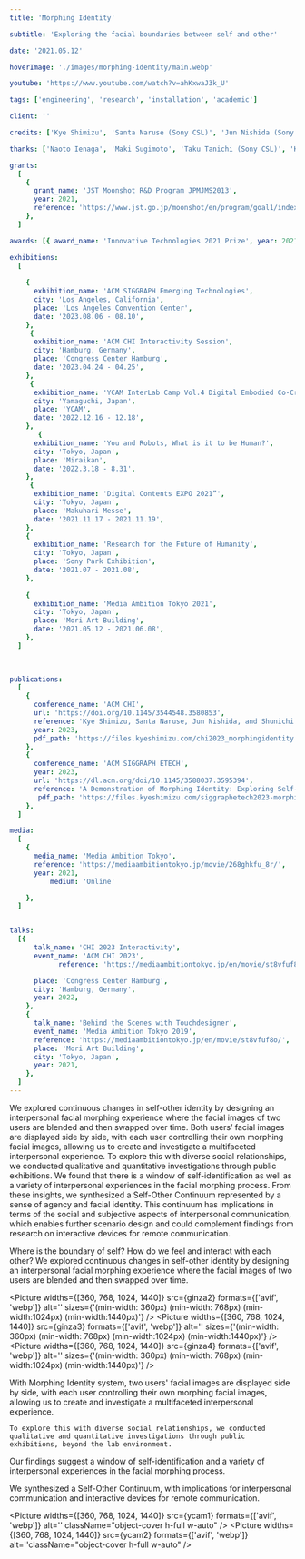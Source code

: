 ```yaml
---
title: 'Morphing Identity'

subtitle: 'Exploring the facial boundaries between self and other'

date: '2021.05.12'

hoverImage: './images/morphing-identity/main.webp'

youtube: 'https://www.youtube.com/watch?v=ahKxwaJ3k_U'

tags: ['engineering', 'research', 'installation', 'academic']

client: ''

credits: ['Kye Shimizu', 'Santa Naruse (Sony CSL)', 'Jun Nishida (Sony CSL / University of Maryland)', 'Shunichi Kasahara (Sony CSL)']

thanks: ['Naoto Ienaga', 'Maki Sugimoto', 'Taku Tanichi (Sony CSL)', 'Kazuma Takada (Sony CSL / OIST)']

grants:
  [
    {
      grant_name: 'JST Moonshot R&D Program JPMJMS2013',
      year: 2021,
      reference: 'https://www.jst.go.jp/moonshot/en/program/goal1/index.html',
    },
  ]

awards: [{ award_name: 'Innovative Technologies 2021 Prize', year: 2021 }]

exhibitions:
  [
      
    {
      exhibition_name: 'ACM SIGGRAPH Emerging Technologies',
      city: 'Los Angeles, California',
      place: 'Los Angeles Convention Center',
      date: '2023.08.06 - 08.10',
    },
     {
      exhibition_name: 'ACM CHI Interactivity Session',
      city: 'Hamburg, Germany',
      place: 'Congress Center Hamburg',
      date: '2023.04.24 - 04.25',
    },
     {
      exhibition_name: 'YCAM InterLab Camp Vol.4 Digital Embodied Co-Creations',
      city: 'Yamaguchi, Japan',
      place: 'YCAM',
      date: '2022.12.16 - 12.18',
    },
       {
      exhibition_name: 'You and Robots, What is it to be Human?',
      city: 'Tokyo, Japan',
      place: 'Miraikan',
      date: '2022.3.18 - 8.31',
    },
     {
      exhibition_name: 'Digital Contents EXPO 2021”',
      city: 'Tokyo, Japan',
      place: 'Makuhari Messe',
      date: '2021.11.17 - 2021.11.19',
    },
    {
      exhibition_name: 'Research for the Future of Humanity',
      city: 'Tokyo, Japan',
      place: 'Sony Park Exhibition',
      date: '2021.07 - 2021.08',
    },
 
    {
      exhibition_name: 'Media Ambition Tokyo 2021',
      city: 'Tokyo, Japan',
      place: 'Mori Art Building',
      date: '2021.05.12 - 2021.06.08',
    },
  ]
 
   

publications:
  [
    {
      conference_name: 'ACM CHI',
      url: 'https://doi.org/10.1145/3544548.3580853',
      reference: 'Kye Shimizu, Santa Naruse, Jun Nishida, and Shunichi Kasahara. 2023. Morphing Identity: Exploring Self-Other Identity Continuum through Interpersonal Facial Morphing Experience. In Proceedings of the 2023 CHI Conference on Human Factors in Computing Systems (CHI ’23), April 23– 28, 2023, Hamburg, Germany. ACM, New York, NY, USA, 15 pages. https://doi.org/10.1145/3544548.3580853',
      year: 2023,
      pdf_path: 'https://files.kyeshimizu.com/chi2023_morphingidentity.pdf'
    },
    {
      conference_name: 'ACM SIGGRAPH ETECH',
      year: 2023,
      url: 'https://dl.acm.org/doi/10.1145/3588037.3595394',
      reference: 'A Demonstration of Morphing Identity: Exploring Self-Other Identity Continuum through Interpersonal Facial Morphing Kye Shimizu, Santa Naruse, Jun Nishida, and Shunichi Kasahara. 2023. ACM SIGGRAPH 2023 Emerging Technologies. https://dl.acm.org/doi/10.1145/3588037.3595394',
       pdf_path: 'https://files.kyeshimizu.com/siggraphetech2023-morphing-identity.pdf'
    },
  ]

media:
  [
    {
      media_name: 'Media Ambition Tokyo',
      reference: 'https://mediaambitiontokyo.jp/movie/268ghkfu_8r/',
      year: 2021,
          medium: 'Online'

    },
  ]


talks:
  [{
      talk_name: 'CHI 2023 Interactivity',
      event_name: 'ACM CHI 2023',
            reference: 'https://mediaambitiontokyo.jp/en/movie/st8vfuf8o/',

      place: 'Congress Center Hamburg',
      city: 'Hamburg, Germany',
      year: 2022,
    },
    {
      talk_name: 'Behind the Scenes with Touchdesigner',
      event_name: 'Media Ambition Tokyo 2019',
      reference: 'https://mediaambitiontokyo.jp/en/movie/st8vfuf8o/',
      place: 'Mori Art Building',
      city: 'Tokyo, Japan',
      year: 2021,
    },
  ]
---
```



<TextSection>
  <p>
    We explored continuous changes in self-other identity by designing an interpersonal facial
    morphing experience where the facial images of two users are blended and then swapped over time.
    Both users’ facial images are displayed side by side, with each user controlling their own
    morphing facial images, allowing us to create and investigate a multifaceted interpersonal
    experience. To explore this with diverse social relationships, we conducted qualitative and
    quantitative investigations through public exhibitions. We found that there is a window of
    self-identification as well as a variety of interpersonal experiences in the facial morphing
    process. From these insights, we synthesized a Self-Other Continuum represented by a sense of
    agency and facial identity. This continuum has implications in terms of the social and
    subjective aspects of interpersonal communication, which enables further scenario design and
    could complement findings from research on interactive devices for remote communication.
  </p>
</TextSection>
<Spacer size={16} />

<TextSection>
  <p>
    Where is the boundary of self? How do we feel and interact with each other? We explored
    continuous changes in self-other identity by designing an interpersonal facial morphing
    experience where the facial images of two users are blended and then swapped over time.
  </p>
</TextSection>
<Spacer size={32} />
<div className="grid grid-cols-2 gap-4 ">
<Picture widths={[360, 768, 1024, 1440]} src={ginza1} formats={['avif', 'webp']} alt='' sizes={'(min-width: 360px) (min-width: 768px) (min-width:1024px)  (min-width:1440px)'}  />

<Picture widths={[360, 768, 1024, 1440]} src={ginza2} formats={['avif', 'webp']} alt='' sizes={'(min-width: 360px) (min-width: 768px) (min-width:1024px)  (min-width:1440px)'} />
<Picture widths={[360, 768, 1024, 1440]} src={ginza3} formats={['avif', 'webp']} alt='' sizes={'(min-width: 360px) (min-width: 768px) (min-width:1024px)  (min-width:1440px)'} />
<Picture widths={[360, 768, 1024, 1440]} src={ginza4} formats={['avif', 'webp']} alt='' sizes={'(min-width: 360px) (min-width: 768px) (min-width:1024px)  (min-width:1440px)'} />
</div>
<Spacer size={32} />
<TextSection>
  <p>
    With Morphing Identity system, two users' facial images are displayed side by side, with each
    user controlling their own morphing facial images, allowing us to create and investigate a
    multifaceted interpersonal experience.

    To explore this with diverse social relationships, we conducted qualitative and quantitative investigations through public exhibitions, beyond the lab environment.

  </p>
</TextSection>
<Spacer size={32} />
<VideoPlayer client:only='react'  url={frontmatter.youtube}></VideoPlayer>
<Spacer size={32} />
<TextSection>
  <p>
   Our findings suggest a window of self-identification and a variety of interpersonal experiences in the facial morphing process.
   
   We synthesized a Self-Other Continuum, with implications for interpersonal communication and interactive devices for remote communication.

  </p>
</TextSection>
<Spacer size={32} />
<DoubleColumnPicture>
<Picture widths={[360, 768, 1024, 1440]} src={chi2023} formats={['avif', 'webp']} className="object-cover h-full w-auto" alt=''/>
<Picture widths={[360, 768, 1024, 1440]} className="object-cover h-full w-auto" src={chi2023demo} formats={['avif', 'webp']} alt=''/>

<Picture widths={[360, 768, 1024, 1440]} src={ycam1} formats={['avif', 'webp']} alt='' className="object-cover h-full w-auto" />
<Picture widths={[360, 768, 1024, 1440]} src={ycam2} formats={['avif', 'webp']} alt=''className="object-cover h-full w-auto" />
</DoubleColumnPicture>
